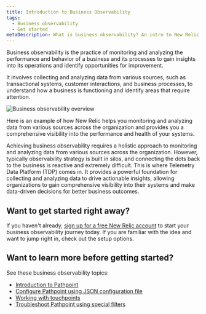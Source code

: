 ```yaml
---
title: Introduction to Business Observability
tags:
  - Business observability
  - Get started
metaDescription: What is business observability? An intro to New Relic's business observability feature.
---
```



Business observability is the practice of monitoring and analyzing the performance and behavior of a business and its processes to gain insights into its operations and identify opportunities for improvement. 

It involves collecting and analyzing data from various sources, such as transactional systems, customer interactions, and business processes, to understand how a business is functioning and identify areas that require attention.


<img
    title="Business observability overview"
    alt="Business observability overview"
    src={overview}
/>

<figcaption>
Here is an example of how New Relic helps you monitoring and analyzing data from various sources across the organization and provides you a comprehensive visibility into the performance and health of your systems.
</figcaption>

Achieving business observability requires a holistic approach to monitoring and analyzing data from various sources across the organization. However, typically observability strategy is built in silos, and connecting the dots back to the business is reactive and extremely difficult. 
This is where Telemetry Data Platform (TDP) comes in. It provides a powerful foundation for collecting and analyzing data to drive actionable insights, allowing organizations to gain comprehensive visibility into their systems and make data-driven decisions for better business outcomes.

## Want to get started right away?

If you haven't already, [sign up for a free New Relic account](https://newrelic.com/signup) to start your business observability journey today. If you are familiar with the idea and want to jump right in, check out the setup options.

## Want to learn more before getting started?

See these business observability topics:

* [Introduction to Pathpoint](/docs/business-observability/pathpoint/)
* [Configure Pathpoint using JSON configuration file](/docs/business-observability/configure-pathpoint/)
* [Working with touchpoints](/docs/business-observability/touchpoints/)
* [Troubleshoot Pathpoint using special filters](/docs/business-observability/troubleshoot-pathpoint/)